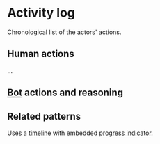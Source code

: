 
<Meta of={ActivityLogStories} />

# Activity log

Chronological list of the actors' actions.

<Story of={ActivityLogStories.Basic} />

## Human actions

...

## [Bot](../?path=/docs/patterns-bot--docs) actions and reasoning

<Story of={ActivityLogStories.LLMReasoning} />

## Related patterns

Uses a [timeline](../?path=/docs/components-timeline--docs) with embedded [progress indicator](../?path=/docs/components-progress-indicator--docs).



